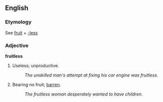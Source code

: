 ==English==
===Etymology===
See [[fruit]] + [[-less]]
===Adjective===
'''fruitless'''
#Useless; unproductive.
#:''The unskilled man's attempt at fixing his car engine was fruitless.''
#Bearing no fruit; [[barren]].
#:''The fruitless woman desperately wanted to have children.''